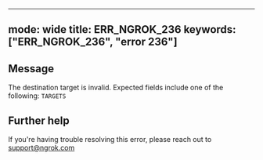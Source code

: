 
---
mode: wide
title: ERR_NGROK_236
keywords: ["ERR_NGROK_236", "error 236"]
---

## Message
The destination target is invalid. Expected fields include one of the following: `TARGETS`




## Further help
If you're having trouble resolving this error, please reach out to [support@ngrok.com](mailto:support@ngrok.com?subject=Help%20with%20ERR_NGROK_236)

